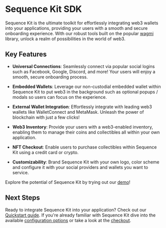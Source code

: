 # Sequence Kit SDK

Sequence Kit is the ultimate toolkit for effortlessly integrating web3 wallets into your applications, providing your users with a smooth and secure onboarding experience. With our robust tools built on the popular [wagmi](https://wagmi.sh/) library, unlock a realm of possibilities in the world of web3.

## Key Features

- **Universal Connections**: Seamlessly connect via popular social logins such as Facebook, Google, Discord, and more! Your users will enjoy a smooth, secure onboarding process.

- **Embedded Wallets**: Leverage our non-custodial embedded wallet within Sequence Kit to put web3 in the background such as optional popups / modals so users can focus on the experience.

- **External Wallet Integration**: Effortlessly integrate with leading web3 wallets like WalletConnect and MetaMask. Unleash the power of blockchain with just a few clicks!

- **Web3 Inventory**: Provide your users with a web3-enabled inventory, enabling them to manage their coins and collectibles all within your own application.

- **NFT Checkout**: Enable users to purchase collectibles within Sequence Kit using a credit card or crypto.

- **Customizability**: Brand Sequence Kit with your own logo, color scheme and configure it with your social providers and wallets you want to service.

Explore the potential of Sequence Kit by trying out our [demo](https://0xsequence.github.io/kit)!

## Next Steps

Ready to integrate Sequence Kit into your application? Check out our [Quickstart guide](/sdk/sequence-kit/getting-started). If you're already familiar with Sequence Kit dive into the available [configuration options](/sdk/sequence-kit/configuration) or take a look at the [checkout](/sdk/sequence-kit/checkout).